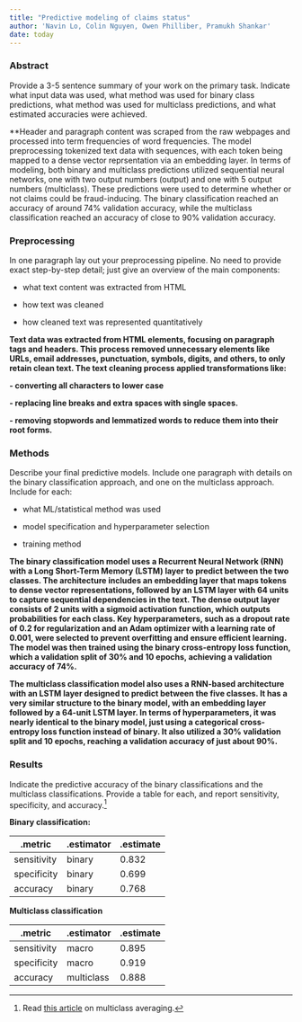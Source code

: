 ```yaml
---
title: "Predictive modeling of claims status"
author: 'Navin Lo, Colin Nguyen, Owen Philliber, Pramukh Shankar'
date: today
---
```


### Abstract

Provide a 3-5 sentence summary of your work on the primary task. Indicate what input data was used, what method was used for binary class predictions, what method was used for multiclass predictions, and what estimated accuracies were achieved.

**Header and paragraph content was scraped from the raw webpages and processed into term frequencies of word frequencies. The model preprocessing tokenized text data with sequences, with each token being mapped to a dense vector reprsentation via an embedding layer. In terms of modeling, both binary and multiclass predictions utilized sequential neural networks, one with two output numbers (output) and one with 5 output numbers (multiclass). These predictions were used to determine whether or not claims could be fraud-inducing. The binary classification reached an accuracy of around 74% validation accuracy, while the multiclass classification reached an accuracy of close to 90% validation accuracy.  

### Preprocessing

In one paragraph lay out your preprocessing pipeline. No need to provide exact step-by-step detail; just give an overview of the main components:

-   what text content was extracted from HTML

-   how text was cleaned

-   how cleaned text was represented quantitatively

**Text data was extracted from HTML elements, focusing on paragraph tags and headers. This process removed unnecessary elements like URLs, email addresses, punctuation, symbols, digits, and others, to only retain clean text. The text cleaning process applied transformations like:**

**- converting all characters to lower case**

**- replacing line breaks and extra spaces with single spaces.**

**- removing stopwords and lemmatized words to reduce them into their root forms.**

### Methods

Describe your final predictive models. Include one paragraph with details on the binary classification approach, and one on the multiclass approach. Include for each:

-   what ML/statistical method was used

-   model specification and hyperparameter selection

-   training method


**The binary classification model uses a Recurrent Neural Network (RNN) with a Long Short-Term Memory (LSTM) layer to predict between the two classes. The architecture includes an embedding layer that maps tokens to dense vector representations, followed by an LSTM layer with 64 units to capture sequential dependencies in the text. The dense output layer consists of 2 units with a sigmoid activation function, which outputs probabilities for each class. Key hyperparameters, such as a dropout rate of 0.2 for regularization and an Adam optimizer with a learning rate of 0.001, were selected to prevent overfitting and ensure efficient learning. The model was then trained using the binary cross-entropy loss function, which a validation split of 30% and 10 epochs, achieving a validation accuracy of 74%.**

**The multiclass classification model also uses a RNN-based architecture with an LSTM layer designed to predict between the five classes. It has a very similar structure to the binary model, with an embedding layer followed by a 64-unit LSTM layer. In terms of hyperparameters, it was nearly identical to the binary model, just using a categorical cross-entropy loss function instead of binary. It also utilized a 30% validation split and 10 epochs, reaching a validation accuracy of just about 90%.**


### Results

Indicate the predictive accuracy of the binary classifications and the multiclass classifications. Provide a table for each, and report sensitivity, specificity, and accuracy.[^1]

[^1]: Read [this article](https://yardstick.tidymodels.org/articles/multiclass.html) on multiclass averaging.

**Binary classification:**

| .metric     | .estimator | .estimate |
|-------------|------------|-----------|
| sensitivity | binary     | 0.832     |
| specificity | binary     | 0.699     |
| accuracy    | binary     | 0.768     |


**Multiclass classification**

| .metric     | .estimator | .estimate |
|-------------|------------|-----------|
| sensitivity | macro      | 0.895     |
| specificity | macro      | 0.919     |
| accuracy    | multiclass | 0.888     |
